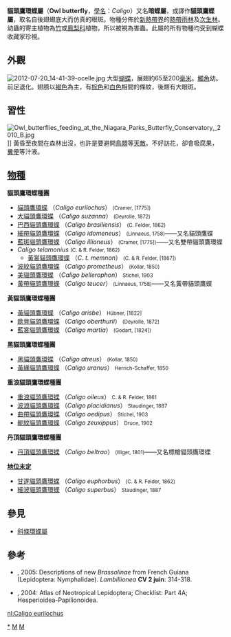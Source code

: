 {{Automatic taxobox
| taxon = Caligo
| authority = Hübner, 1819
| image = Borboleta.jpg
| image_caption = [[貓頭鷹環蝶|貓頭鷹環蝶]]<br />''Caligo eurilochus''
| type_species = [[貓頭鷹環蝶|貓頭鷹環蝶]]<br />
''Papilio eurilochus''
| type_species_authority = Cramer, 1775
| subdivision_ranks = [[物種|物種]]
| subdivision = 有21種，詳見正文。
| synonyms =
* ''Hamadryas'' <small>Mikan, 1821</small>
* ''Pavonia'' <small>Godart, 1824</small>
* ''Aerodes'' <small>Billberg, 1920</small>
}}

'''貓頭鷹環蝶屬'''（'''Owl butterfly'''，[[學名|學名]]：''Caligo''）又名'''暗蝶屬'''，或譯作'''貓頭鷹蝶屬'''，取名自後翅翅底大而仿真的眼斑。物種分佈於[[新熱帶界|新熱帶界]]的[[熱帶雨林|熱帶雨林]]及[[次生林|次生林]]。幼蟲的寄主植物為[[竹|竹]]或[[鳳梨科|鳳梨科]]植物，所以被視為害蟲。此屬的所有物種均受到蝴蝶收藏家珍視。

== 外觀 ==
[[File:2012-07-20_14-41-39-ocelle.jpg|thumb]]
大型[[蝴蝶|蝴蝶]]，展翅約65至200[[毫米|毫米]]。[[觸角|觸角]]幼。前足退化。翅膀以[[褐色|褐色]]為主，有[[棕色|棕色]]和[[白色|白色]]相間的條紋，後翅有大眼斑。

== 習性 ==
[[File:Owl_butterflies_feeding_at_the_Niagara_Parks_Butterfly_Conservatory,_2010_B.jpg|thumb]]]]
黃昏至夜間在森林出沒，也許是要避開[[鳥類|鳥類]]等[[天敵|天敵]]。不好訪花，卻會吸腐果，[[糞便|糞便]]等汁液。

== [[物種|物種]] ==
'''貓頭鷹環蝶種團'''
* [[貓頭鷹環蝶|貓頭鷹環蝶]] （''Caligo eurilochus''） <small>(Cramer, [1775])</small>
* [[大貓頭鷹環蝶|大貓頭鷹環蝶]] （''Caligo suzanna''） <small>(Deyrolle, 1872)</small>
* [[巴西貓頭鷹環蝶|巴西貓頭鷹環蝶]] （''Caligo brasiliensis''） <small>(C. Felder, 1862)</small>
* [[細帶貓頭鷹環蝶|細帶貓頭鷹環蝶]] （''Caligo idomeneus''） <small>(Linnaeus, 1758)</small>——又名貓頭鷹蝶
* [[藍斑貓頭鷹環蝶|藍斑貓頭鷹環蝶]] （''Caligo illioneus''） <small>(Cramer, [1775])</small>——又名雙帶貓頭鷹環蝶
* ''Caligo telamonius'' <small>(C. & R. Felder, 1862)</small>
** [[黃裳貓頭鷹環蝶|黃裳貓頭鷹環蝶]] （''C. t. memnon''） <small>(C. & R. Felder, [1867])</small>
* [[波紋貓頭鷹環蝶|波紋貓頭鷹環蝶]] （''Caligo prometheus''） <small>(Kollar, 1850)</small>
* [[美貓頭鷹環蝶|美貓頭鷹環蝶]] （''Caligo bellerophon''） <small>Stichel, 1903</small>
* [[黃帶貓頭鷹環蝶|黃帶貓頭鷹環蝶]] （''Caligo teucer''） <small>(Linnaeus, 1758)</small>——又名黃帶貓頭鷹蝶

'''黃貓頭鷹環蝶種團'''
* [[黃貓頭鷹環蝶|黃貓頭鷹環蝶]] （''Caligo arisbe''） <small>Hübner, [1822]</small>
* [[歐貝貓頭鷹環蝶|歐貝貓頭鷹環蝶]] （''Caligo oberthurii''） <small>(Deyrolle, 1872)</small>
* [[藍裳貓頭鷹環蝶|藍裳貓頭鷹環蝶]] （''Caligo martia''） <small>(Godart, [1824])</small>

'''黑貓頭鷹環蝶種團'''
* [[黑貓頭鷹環蝶|黑貓頭鷹環蝶]] （''Caligo atreus''） <small>(Kollar, 1850)</small>
* [[黃緣貓頭鷹環蝶|黃緣貓頭鷹環蝶]] （''Caligo uranus''） <small>Herrich-Schaffer, 1850</small>

'''重浪貓頭鷹環蝶種團'''
* [[重浪貓頭鷹環蝶|重浪貓頭鷹環蝶]] （''Caligo oileus''） <small>C. & R. Felder, 1861</small>
* [[波浪貓頭鷹環蝶|波浪貓頭鷹環蝶]] （''Caligo placidianus''） <small>Staudinger, 1887</small>
* [[曲帶貓頭鷹環蝶|曲帶貓頭鷹環蝶]] （''Caligo oedipus''） <small>Stichel, 1903</small>
* [[軛紋貓頭鷹環蝶|軛紋貓頭鷹環蝶]] （''Caligo zeuxippus''） <small>Druce, 1902</small>

'''丹頂貓頭鷹環蝶種團'''
* [[丹頂貓頭鷹環蝶|丹頂貓頭鷹環蝶]] （''Caligo beltrao''） <small>(Illiger, 1801)</small>——又名標槍貓頭鷹環蝶

'''[[地位未定|地位未定]]'''
* [[甘遂貓頭鷹環蝶|甘遂貓頭鷹環蝶]] （''Caligo euphorbus''） <small>(C. & R. Felder, 1862)</small>
* [[細波貓頭鷹環蝶|細波貓頭鷹環蝶]] （''Caligo superbus''） <small>Staudinger, 1887</small>

== 參見 ==
* [[斜條環蝶屬|斜條環蝶屬]]

== 參考 ==
* {{aut|Brevignon, C.}}, 2005: Descriptions of new ''Brassolinae'' from French Guiana (Lepidoptera: Nymphalidae). ''Lambillionea'' '''CV 2 juin''': 314-318.
* {{aut|Lamas, G.}}, 2004: Atlas of Neotropical Lepidoptera; Checklist: Part 4A; Hesperioidea-Papilionoidea.

{{Commons category|Caligo}}

{{蝴蝶分類}}
{{Taxonbar}}
[[Category:斜條環蝶屬|*]]
[[Category:大翅環蝶族|M]]
[[Category:1819年描述的分类群|M]]

[[nl:Caligo_eurilochus|nl:Caligo eurilochus]]
{{眼蝶亞科}}